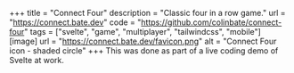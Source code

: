 +++
title = "Connect Four"
description = "Classic four in a row game."
url = "https://connect.bate.dev"
code = "https://github.com/colinbate/connect-four"
tags = ["svelte", "game", "multiplayer", "tailwindcss", "mobile"]
[image]
url = "https://connect.bate.dev/favicon.png"
alt = "Connect Four icon - shaded circle"
+++
This was done as part of a live coding demo of Svelte at work.
